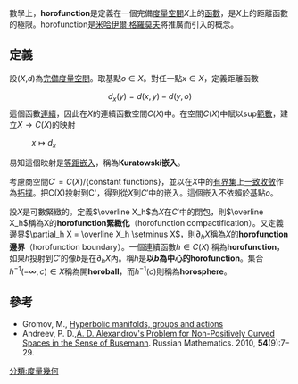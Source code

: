 {{cleanup-jargon|time=2014-04-04T06:00:09+00:00}}
{{no footnotes|time=2014-04-04T06:00:09+00:00}}
數學上，'''horofunction'''是定義在一個完備[[度量空間|度量空間]]''X''上的[[函數|函數]]，是''X''上的距離函數的極限。horofunction是[[米哈伊爾·格羅莫夫|米哈伊爾·格羅莫夫]]將{{link-en|Busemann function|Busemann function}}推廣而引入的概念。

==定義==
設(''X'',''d'')為[[完備|完備]][[度量空間|度量空間]]。取基點<math>o\in X</math>。對任一點<math>x\in X</math>，定義距離函數
:<math>d_x(y)=d(x,y)-d(y,o)</math>
這個函數[[連續函數|連續]]，因此在''X''的連續函數空間''C''(''X'')中。在空間''C''(''X'')中賦以sup[[範數|範數]]，建立<math> X\to C(X) </math>的映射
: <math>x\mapsto d_x</math>
易知這個映射是[[等距嵌入|等距嵌入]]，稱為'''Kuratowski嵌入'''。

考慮商空間<math>C'=C(X)/\{\textrm{constant functions}\}</math>，並以在''X''中的[[有界集|有界集]]上[[一致收斂|一致收斂]]作為[[拓撲|拓撲]]。把C(X)投射到C'，得到從''X''到<math>C'</math>中的嵌入。這個嵌入不依賴於基點''o''。

設''X''是可數緊緻的。定義<math>\overline X_h</math>為''X''在<math>C'</math>中的閉包，則<math>\overline  X_h </math>稱為X的'''horofunction緊緻化'''（horofunction compactification）。又定義邊界<math>\partial_h X = \overline  X_h \setminus X</math>，則<math>\partial_h X</math>稱為''X''的'''horofunction邊界'''（horofunction boundary）。一個連續函數<math>h \in C(X)</math> 稱為'''horofunction '''，如果''h''投射到<math>C'</math>的像''b''是在<math>\partial_h X</math>內。稱''h''是'''以''b''為中心的horofunction'''。集合<math>h^{-1}(-\infty, c)\in X</math>稱為開'''horoball'''，而<math> h^{-1}(c)</math>則稱為'''horosphere'''。

==參考==
* Gromov, M., [https://web.archive.org/web/20121018071959/http://www.ihes.fr/~gromov/PDF/hyperbolic_manifold.pdf Hyperbolic manifolds, groups and actions]
* Andreev, P. D.,[http://link.springer.com/article/10.3103%2FS1066369X10090021 A. D. Alexandrov's Problem for Non-Positively Curved Spaces in the Sense of Busemann]{{Wayback|url=http://link.springer.com/article/10.3103%2FS1066369X10090021 |date=20140407081951 }}. Russian Mathematics. 2010, '''54'''(9):7–29.

[[分類:度量幾何|分類:度量幾何]]